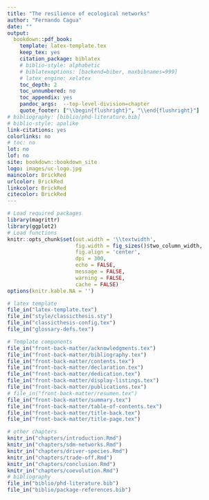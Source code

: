 ```yaml
--- 
title: "The resilience of ecological networks"
author: "Fernando Cagua"
date: ""
output:
  bookdown::pdf_book:
    template: latex-template.tex
    keep_tex: yes
    citation_package: biblatex
    # biblio-style: alphabetic
    # biblatexoptions: [backend=biber, maxbibnames=999]
    # latex_engine: xelatex
    toc_depth: 2
    toc_unnumbered: no
    toc_appendix: yes
    pandoc_args:  --top-level-division=chapter
    quote_footer: ["\\begin{flushright}", "\\end{flushright}"]
# bibliography: [biblio/phd-literature.bib]
# biblio-style: apalike
link-citations: yes
colorlinks: no  
# toc: no
lot: no
lof: no
site: bookdown::bookdown_site
logo: images/uc-logo.jpg
maincolor: BrickRed
urlcolor: BrickRed
linkcolor: BrickRed
citecolor: BrickRed
---
```


```r
# Load required packages
library(magrittr)
library(ggplot2)
# Load functions
knitr::opts_chunk$set(out.width = '\\textwidth', 
                      fig.width = fig_sizes()$two_column_width,
                      fig.align = 'center',
                      dpi = 300,
                      echo = FALSE,
                      message = FALSE, 
                      warning = FALSE, 
                      cache = FALSE)
options(knitr.kable.NA = '')
```
 
```r
# latex template
file_in("latex-template.tex")
file_in("style/classicthesis.sty") 
file_in("classicthesis-config.tex")
file_in("glossary-defs.tex")

# Template components
file_in("front-back-matter/acknowledgments.tex")
file_in("front-back-matter/bibliography.tex")
file_in("front-back-matter/contents.tex")
file_in("front-back-matter/declaration.tex")
file_in("front-back-matter/dedication.tex")
file_in("front-back-matter/display-listings.tex")
file_in("front-back-matter/publications.tex")
# file_in("front-back-matter/resumen.tex")
file_in("front-back-matter/summary.tex")
file_in("front-back-matter/table-of-contents.tex")
file_in("front-back-matter/title-back.tex")
file_in("front-back-matter/title-page.tex")

# other chapters
knitr_in("chapters/introduction.Rmd")
knitr_in("chapters/sdm-networks.Rmd")
knitr_in("chapters/driver-species.Rmd")
knitr_in("chapters/trade-off.Rmd")
knitr_in("chapters/conclusion.Rmd")
knitr_in("chapters/coevolution.Rmd")
# bibliography
file_in("biblio/phd-literature.bib")
file_in("biblio/package-references.bib")
```



